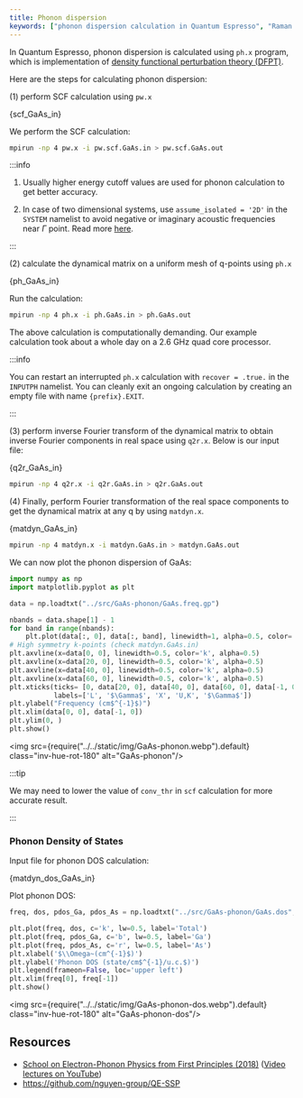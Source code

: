 ```yaml
---
title: Phonon dispersion
keywords: ["phonon dispersion calculation in Quantum Espresso", "Raman spectra"]
---
```


In Quantum Espresso, phonon dispersion is calculated using `ph.x` program, which
is implementation of [density functional perturbation theory (DFPT)](
https://doi.org/10.1103/RevModPhys.73.515).

Here are the steps for calculating phonon dispersion:

(1) perform SCF calculation using `pw.x`


<CodeBlock language="bash" title="src/GaAs-phonon/pw.scf.GaAs.in" showLineNumbers>{scf_GaAs_in}</CodeBlock>

We perform the SCF calculation:

```bash
mpirun -np 4 pw.x -i pw.scf.GaAs.in > pw.scf.GaAs.out
```

:::info

1. Usually higher energy cutoff values are used for phonon calculation to get
better accuracy.

2. In case of two dimensional systems, use `assume_isolated = '2D'` in the
`SYSTEM` namelist to avoid negative or imaginary acoustic frequencies near
$\Gamma$ point. Read more [here](https://doi.org/10.1103/PhysRevB.96.075448).

:::


(2) calculate the dynamical matrix on a uniform mesh of q-points using `ph.x`


<CodeBlock language="bash" title="src/GaAs-phonon/ph.GaAs.in" showLineNumbers>{ph_GaAs_in}</CodeBlock>

Run the calculation:

```bash
mpirun -np 4 ph.x -i ph.GaAs.in > ph.GaAs.out
```

The above calculation is computationally demanding. Our example calculation took
about a whole day on a 2.6 GHz quad core processor.

:::info

You can restart an interrupted `ph.x` calculation with `recover = .true.` in the
`INPUTPH` namelist. You can cleanly exit an ongoing calculation by creating an
empty file with name `{prefix}.EXIT`.

:::


(3) perform inverse Fourier transform of the dynamical matrix to obtain inverse
Fourier components in real space using `q2r.x`. Below is our input file:


<CodeBlock language="bash" title="src/GaAs-phonon/q2r.GaAs.in" showLineNumbers>{q2r_GaAs_in}</CodeBlock>

```bash
mpirun -np 4 q2r.x -i q2r.GaAs.in > q2r.GaAs.out
```

(4) Finally, perform Fourier transformation of the real space components to get
the dynamical matrix at any q by using `matdyn.x`.


<CodeBlock language="bash" title="src/GaAs-phonon/matdyn.GaAs.in" showLineNumbers>{matdyn_GaAs_in}</CodeBlock>

```bash
mpirun -np 4 matdyn.x -i matdyn.GaAs.in > matdyn.GaAs.out
```

We can now plot the phonon dispersion of GaAs:

```py title="notebooks/GaAs-phonon.ipynb"
import numpy as np
import matplotlib.pyplot as plt

data = np.loadtxt("../src/GaAs-phonon/GaAs.freq.gp")

nbands = data.shape[1] - 1
for band in range(nbands):
    plt.plot(data[:, 0], data[:, band], linewidth=1, alpha=0.5, color='k')
# High symmetry k-points (check matdyn.GaAs.in)
plt.axvline(x=data[0, 0], linewidth=0.5, color='k', alpha=0.5)
plt.axvline(x=data[20, 0], linewidth=0.5, color='k', alpha=0.5)
plt.axvline(x=data[40, 0], linewidth=0.5, color='k', alpha=0.5)
plt.axvline(x=data[60, 0], linewidth=0.5, color='k', alpha=0.5)
plt.xticks(ticks= [0, data[20, 0], data[40, 0], data[60, 0], data[-1, 0]], \
           labels=['L', '$\Gamma$', 'X', 'U,K', '$\Gamma$'])
plt.ylabel("Frequency (cm$^{-1}$)")
plt.xlim(data[0, 0], data[-1, 0])
plt.ylim(0, )
plt.show()
```

<img src={require("../../static/img/GaAs-phonon.webp").default} class="inv-hue-rot-180" alt="GaAs-phonon"/>

:::tip

We may need to lower the value of `conv_thr` in `scf` calculation for more
accurate result.

:::

### Phonon Density of States

Input file for phonon DOS calculation:


<CodeBlock language="bash" title="src/GaAs-phonon/matdyn.dos.GaAs.in" showLineNumbers>{matdyn_dos_GaAs_in}</CodeBlock>

Plot phonon DOS:

```py title="notebooks/GaAs-phonon.ipynb"
freq, dos, pdos_Ga, pdos_As = np.loadtxt("../src/GaAs-phonon/GaAs.dos", unpack=True)

plt.plot(freq, dos, c='k', lw=0.5, label='Total')
plt.plot(freq, pdos_Ga, c='b', lw=0.5, label='Ga')
plt.plot(freq, pdos_As, c='r', lw=0.5, label='As')
plt.xlabel('$\\Omega~(cm^{-1}$)')
plt.ylabel('Phonon DOS (state/cm$^{-1}/u.c.$)')
plt.legend(frameon=False, loc='upper left')
plt.xlim(freq[0], freq[-1])
plt.show()
```

<img src={require("../../static/img/GaAs-phonon-dos.webp").default} class="inv-hue-rot-180" alt="GaAs-phonon-dos"/>

## Resources

- [School on Electron-Phonon Physics from First Principles (2018)](https://indico.ictp.it/event/8301/other-view?view=ictptimetable) ([Video lectures on YouTube](https://www.youtube.com/playlist?list=PLYc-eBoIpXTIboem6dKTYD1-1m0sMYnYz))
- https://github.com/nguyen-group/QE-SSP
